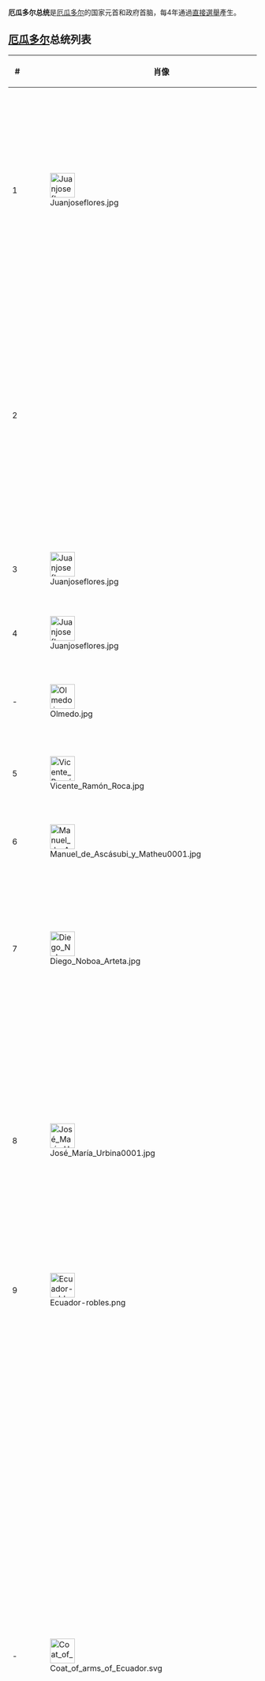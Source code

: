 {{TA
| G1 = 人名|zh-cn:拉索;zh-tw:拉梭;
}}{{Infobox Political post
|post            = 总统
|body            = 厄瓜多尔共和国
|native_name     = {{small|{{lang|es|''Presidente de la República del Ecuador''}}}}
|insignia        = National Standard of Ecuador.svg
|insigniasize    = 125px
|insigniacaption = 总统旗
|termlength      = 四年<br />{{small|可連任一次}}
|image           = Guillermo Lasso by Samurai Juan (cropped).jpg
|imagesize       = 165px
|incumbent       = [[吉列尔莫·拉索|吉列尔莫·拉索]]
|incumbentsince  = 2021年5月24日
|style           = ''总统先生''
|residence       = [[基多|基多]]{{link-es|卡隆德莱特宫|Palacio de Carondelet}}
|formation       = 1830年9月22日
|inaugural       = [[胡安·何塞·弗洛雷斯|胡安·何塞·弗洛雷斯]]
|deputy          = 厄瓜多尔副总统
|website         = {{Url|http://www.presidencia.gob.ec/}}
}}

'''厄瓜多尔总统'''是[[厄瓜多尔|厄瓜多尔]]的国家元首和政府首脑，每4年通過[[直接選舉|直接選舉]]產生。

==[[厄瓜多尔|厄瓜多尔]]总统列表 ==

{| class="wikitable" style="text-align:center"
! # 
! 肖像 
! 姓名    
! 开始
! 结束   
! 头衔    
|- bgcolor=#ffffcc
|1
|[[Image:Juanjoseflores.jpg|50px]]
|'''[[胡安·何塞·弗洛雷斯|胡安·何塞·弗洛雷斯]]'''<br>Juan José Flores 
|1830年5月13日
|1834年9月10日
|<small>最高首脑（1830年5月3日－8月14日）<br>临时总统（1830年8月14日－9月22日）<br>总统（1830年9月22日－1834年9月10日）</small>
|- bgcolor=#ffffcc
|2
|
|'''[[比森特·罗卡富埃特|比森特·罗卡富埃特]]'''<br>Vicente Rocafuerte
|1834年9月10日
|1839年1月31日
|<small>瓜亚斯最高首脑（1834年9月10日－1835年6月22日）<br />国家元首（1835年6月22日－1835年8月8日）<br />总统（1835年8月8日－1839年1月31日）</small>
|-bgcolor=#ffffcc
|3
|[[Image:Juanjoseflores.jpg|50px]]
|'''[[胡安·何塞·弗洛雷斯|胡安·何塞·弗洛雷斯]]'''<br />Juan José Flores
|1839年2月1日
|1843年1月15日
|<small>总统，第1届
|-bgcolor=#ffffcc
|4
|[[Image:Juanjoseflores.jpg|50px]]
|'''[[胡安·何塞·弗洛雷斯|胡安·何塞·弗洛雷斯]]'''<br />Juan José Flores
|1843年4月1日
|1845年3月6日 
|<small>总统，第2届
|- bgcolor=#ccffcc
| -
|[[File:Olmedo.jpg|50px]]
|'''[[比森特·拉蒙·罗卡|比森特·拉蒙·罗卡]]'''<br />Vicente Ramón Roca
|1845年3月7日
|1845年12月7日 
|临时政府首脑
|- bgcolor=#ffffcc
|5
|[[Image:Vicente_Ramón_Roca.jpg|50px]]
|'''[[何塞·华金·德奥尔梅多|何塞·华金·德奥尔梅多]]'''<br />José Joaquín de Olmedo
|1845年12月7日
|1849年10月15日
|总统 
|- bgcolor=#ffffcc
|6
|[[File:Manuel_de_Ascásubi_y_Matheu0001.jpg|50px]]
|'''[[曼努埃尔·德·阿斯卡苏比|曼努埃尔·德·阿斯卡苏比]]'''<br>Manuel de Ascásubi
|1849年10月15日
|1850年12月7日
|总统 
|- bgcolor=#ffffcc
|7
|[[Image:Diego_Noboa_Arteta.jpg|50px]]
|'''[[迭戈·诺沃亚·伊·阿尔特塔|迭戈·诺沃亚·伊·阿尔特塔]]'''<br>Diego Noboa
|1850年12月8日
|1851年9月12日
|<small>临时总统（1850年12月8日－1851年2月25日）<br>总统（1851年2月26日－9月13日）</small>
|- bgcolor=#ffffcc
|8
|[[File:José_María_Urbina0001.jpg|50px]]
|'''[[何塞·玛丽亚·乌比纳|何塞·玛丽亚·乌比纳]]'''<br>José María Urvina
|1851年7月24日
|1856年10月15日
|<small>最高元首（1851年7月24日－1852年7月17日）<br />临时总统（1852年7月17日－1852年9月6日）<br />总统（1852年9月6日－1856年10月15日）</small>
|- bgcolor=#ffffcc
|9
|[[Image:Ecuador-robles.png|50px]]
|'''[[弗朗西斯科·罗夫莱斯|弗朗西斯科·罗夫莱斯]]'''<br>Francisco Robles
|1856年10月16日
|1859年8月31日
|总统
|- bgcolor=#ccffcc
|rowspan="6"| -
|rowspan="6"|[[Image:Coat_of_arms_of_Ecuador.svg|50px]]
|colspan="4"|<center>政府危机</center>
|- bgcolor=#ccffcc
|基多临时政府
|1859年9月4日
|1861年1月10日
|<small>成员：[[加布里埃尔·加西亚·莫雷诺|加夫列尔·加西亚·莫雷诺]]<br>[[热罗尼莫·卡里昂|热罗尼莫·卡里昂]]<br>[[普拉西多·奇里沃加|普拉西多·奇里沃加]]<br>[[拉斐尔·卡瓦哈尔|拉斐尔·卡瓦哈尔]]
|- bgcolor=#ccffcc
|昆卡政府
|1859年5月6日
|1859年11月13日
|<small>领导人：<br>[[热罗尼莫·卡里昂|热罗尼莫·卡里昂]]（1859年5月6日－5月7日）<br>[[弗朗西斯科·罗夫莱斯|弗朗西斯科·罗夫莱斯]]和[[吉列尔莫·佛朗哥|吉列尔莫·佛朗哥]]（1859年5月8日－1859年9月27日）<br>[[拉蒙·博雷罗|拉蒙·博雷罗]]（1859年9月27日－11月13日；在基多）
|- bgcolor=#ccffcc
|瓜亚斯最高领导人
|1859年8月21日
|1860年9月24日
|<small>领袖：[[吉列尔莫·佛朗哥|吉列尔莫·佛朗哥]]</small>
|- bgcolor=#ccffcc
|卡尼亚尔省和阿苏艾省（瓜亚斯一方）
|1859年11月13日
|1860年3月3日
|<small>领袖：马里亚诺·莫雷诺</small>
|- bgcolor=#ccffcc
|洛哈联邦政府
|1859年9月18日
|1860年3月23日
|<small>领袖：[[曼努埃尔·卡里昂·平萨诺|曼努埃尔·卡里昂·平萨诺]]</small>
|- bgcolor=#ffffcc
|10
|[[Image:Gabriel_García_Moreno.jpg|50px]]
|[[加布里埃尔·加西亚·莫雷诺|加夫列尔·加西亚·莫雷诺]]<br>Gabriel García Moreno
|1861年1月17日
|1865年8月30日
|<small>临时总统（1861年1月17日－1861年4月2日）<br>总统（1861年4月2日－1865年8月30日）</small>
|- bgcolor=#ffffcc
|11
|[[File:Jerónimo_Carrión_y_Palacio.jpg|50px]]
|[[热罗尼莫·卡里昂|热罗尼莫·卡里昂]]<br>Jerónimo Carrión
|1865年9月7日
|1867年11月6日
|总统
|- bgcolor=#ccffcc
| -
|[[File:Arteta,_Pedro_José.jpg|50px]]
|[[佩德罗·何塞·德·阿尔特塔|佩德罗·何塞·德·阿尔特塔]]<br>Pedro José de Arteta
|1867年11月7日
|1868年1月20日
|代理总统
|- bgcolor=#ffffcc
|12
|
|[[胡安·哈维尔·埃斯皮诺萨|胡安·哈维尔·埃斯皮诺萨]]<br>Juan Javier Espinosa
|1868年1月20日
|1869年1月19日
|总统
|- bgcolor=#ccffcc
| - 
|[[Image:Gabriel_García_Moreno.jpg|50px]]
|[[加布里埃尔·加西亚·莫雷诺|加夫列尔·加西亚·莫雷诺]]<br>Gabriel García Moreno
|1869年1月19日
|1869年5月19日
|临时总统
|- bgcolor=#ccffcc
| -
|[[File:Manuel_de_Ascásubi_y_Matheu0001.jpg|50px]]
|[[曼努埃尔·德·阿斯卡苏比|曼努埃尔·德·阿斯卡苏比]]<br>Manuel de Ascásubi
|1869年5月19日
|1869年8月10日
|临时总统
|- bgcolor=#ffffcc
|13
|[[Image:Gabriel_García_Moreno.jpg|50px]]
|[[加布里埃尔·加西亚·莫雷诺|加夫列尔·加西亚·莫雷诺]]<br>Gabriel García Moreno
|1869年8月10日
|1875年8月6日
|总统
|- bgcolor=#ccffcc
| - 
|[[File:Francisco_Javier_León,_Encargado_del_Poder_en_1875.jpg|50px]]
|[[弗朗西斯科·莱昂·佛朗哥|弗朗西斯科·莱昂·佛朗哥]]<br>Francisco León Franco
|1875年8月6日
|1875年9月15日
|临时总统
|- bgcolor=#ccffcc
| -
|[[Image:Jose_Javier_Eguiguren.jpg|50px]]
|[[何塞·哈维尔·埃基古伦|何塞·哈维尔·埃基古伦]]<br>José Javier Eguiguren
|1875年9月15日
|1875年12月9日
|临时总统
|- bgcolor=#ffffcc
|14
|[[Image:Antonio_Borrero2.jpg|50px]]
|[[安东尼奥·博雷罗|安东尼奥·博雷罗]]<br>Antonio Borrero
|1875年12月9日
|1876年9月8日
|总统
|- bgcolor=#ffffcc
|15
|[[File:Ignacio_de_Veintemilla_Villacis.jpg|50px]]
|[[伊格纳西奥·德·韦因特米利亚|伊格纳西奥·德·韦因特米利亚]]<br>Ignacio de Veintemilla
|1876年9月8日
|1883年1月10日
|<small>最高元首（1876年9月8日－1878年1月26日）<br>总统（1878年4月21日－1882年3月26日）<br>最高元首（1882年3月26日－1883年1月10日）</small>
|- bgcolor=#ccffcc
|rowspan="4"| -
|rowspan="4"|[[Image:Coat_of_arms_of_Ecuador.svg|50px]]
|colspan="4"|<center>政府恢复</center>
|- bgcolor=#ccffcc
|''"Pentevirato Quiteño"''
|1883年1月14日
|1883年10月15日
|<small>成员：<br />[[何塞·普拉西多·卡马尼奥|何塞·普拉西多·卡马尼奥]]<br />路易斯·科尔德罗<br />阿古斯丁·格雷罗<br />佩德罗·利萨扎布鲁<br />拉斐尔·佩雷斯·帕雷哈
|- bgcolor=#ccffcc
|马纳维和埃斯梅拉尔达斯最高领导人
|1883年6月5日
|1883年10月15日
|<small>领袖：[[埃洛伊·阿尔法罗|埃洛伊·阿尔法罗]]
|- bgcolor=#ccffcc
|瓜亚斯最高领导人
|1883年7月10日
|1883年10月15日
|<small>领袖：[[佩德罗·卡尔沃|佩德罗·卡尔沃]]
|- bgcolor=#ffffcc
|16
|
|[[何塞·普拉西多·卡马尼奥|何塞·普拉西多·卡马尼奥]]<br>José Plácido Caamaño
|1883年10月15日
|1888年6月30日
|<small>临时总统（1883年10月15日－1884年2月10日），<br>总统（1884年2月10日－1888年6月30日）</small>
|- bgcolor=#ccffcc
| -
|[[Image:Cevallos,-Pedro-Jose.jpg|50px]]
|[[佩德罗·何塞·塞瓦略斯|佩德罗·何塞·塞瓦略斯]]<br>Pedro José Cevallos
|1888年7月1日<br>
|1888年8月17日
|代理总统
|- bgcolor=#ffffcc
|17
|[[Image:Antonio_Flores_Jijón.jpg|50px]]
|[[安东尼奥·弗洛雷斯·希洪|安东尼奥·弗洛雷斯·希洪]]<br>Antonio Flores Jijón
|1888年8月17日
|1892年6月10日
|总统
|- bgcolor=#ffffcc
|18
|
|[[路易斯·科尔德罗·克雷斯波|路易斯·科尔德罗·克雷斯波]]<br>Luis Cordero Crespo
|1892年7月1日
|1895年4月16日
|总统
|- bgcolor=#ccffcc
| -
|[[Image:Vicente_Lucio_Salazar.jpg|50px]]
|[[比森特·卢西奥·萨拉查|比森特·卢西奥·萨拉查]]<br>Vicente Lucio Salazar
|1895年4月16日
|1895年6月5日
|代理总统
|- bgcolor=#ffffcc
|19
|[[Image:Eloy_alfaro_portrait.png|50px]]
|[[埃洛伊·阿尔法罗|埃洛伊·阿尔法罗]]<br>Eloy Alfaro
|1895年6月5日
|1901年8月31日
|<small>最高元首（1895年6月5日－1896年10月9日）<br>临时总统（1896年10月9日－1897年1月17日）<br>总统（1897年1月17日－1901年8月31日）</small>
|- bgcolor=#ffffcc
|20
|
|[[莱昂尼达斯·普拉萨|莱昂尼达斯·普拉萨]]
|1905年9月1日
|1905年8月31日
|总统
|- bgcolor=#ffffcc
|21
|[[Image:Lizardo_Garcia_Sorroza.jpg|50px]]
|[[利萨尔多·加西亚|利萨尔多·加西亚]]<br>Lizardo García
|1905年9月1日
|1906年1月15日
|总统
|- bgcolor=#ffffcc
|22
|[[Image:Eloy_alfaro_portrait.png|50px]]
|[[埃洛伊·阿尔法罗|埃洛伊·阿尔法罗]]<br>Eloy Alfaro
|1906年1月16日
|1911年8月11日
|<small>最高元首（1906年1月16日－1906年10月9日）<br />临时总统（1906年10月9日－1907年1月1日）<br />总统（1907年1月1日－1911年8月11日）</small>
|- bgcolor=#ccffcc
| -
|[[Image:Carlos_Freile_Zaldumbide.jpg|50px]]
|[[卡洛斯·弗雷莱·萨尔敦比德|卡洛斯·弗雷莱·萨尔敦比德]]<br>Carlos Freile Zaldumbide
|1911年8月11日
|1911年8月31日
|代理总统
|- bgcolor=#ffffcc
|23
|[[Image:Emilio_Estrada_Carmona.jpg|50px]]
|[[埃米利奥·埃斯特拉达|埃米利奥·埃斯特拉达]]<br>Emilio Estrada
|1911年9月1日
|1911年12月21日
|总统
|- bgcolor=#ccffcc
| -
|[[Image:Carlos_Freile_Zaldumbide.jpg|50px]]
|[[卡洛斯·弗雷莱·萨尔敦比德|卡洛斯·弗雷莱·萨尔敦比德]]<br>Carlos Freile Zaldumbide
|1911年12月22日
|1912年3月5日
|代理总统
|- bgcolor=#ccffcc
| -
|[[Image:Francisco_Andrade_Marin.jpg|50px]]
|[[弗朗西斯科·安德拉德·马林|弗朗西斯科·安德拉德·马林]]<br>Francisco Andrade Marín
|1912年3月6日
|1912年9月1日
|代理总统
|- bgcolor=#ffffcc
|24
|
|[[莱昂尼达斯·普拉萨|莱昂尼达斯·普拉萨]]<br>Leónidas Plaza
|1912年9月1日
|1916年8月31日
|总统
|- bgcolor=#ffffcc
|25
|[[File:Monumento_de_Baquerizo_Moreno.JPG|50px]]
|[[阿尔弗雷多·巴克里索|阿尔弗雷多·巴克里索]]<br>Alfredo Baquerizo
|1916年9月1日
|1920年8月31日
|总统
|- bgcolor=#ffffcc
|26
|
|[[何塞·路易斯·塔马约|何塞·路易斯·塔马约]]<br>José Luis Tamayo
|1920年9月1日
|1924年8月31日
|总统
|- bgcolor=#ffffcc
|27
|[[Image:Coat_of_arms_of_Ecuador.svg|50px]]
|[[贡萨洛·科尔多瓦|贡萨洛·科尔多瓦]]<br>Gonzalo Córdova
|1924年9月1日
|1925年7月9日
|总统
|- bgcolor=#ccffcc
| -
|[[Image:Coat_of_arms_of_Ecuador.svg|50px]]
|第一临时政府
|1925年7月10日
|1926年1月6日
|
|- bgcolor=#ccffcc
| -
|[[Image:Coat_of_arms_of_Ecuador.svg|50px]]
|第二临时政府
|1926年1月10日
|1926年3月31日
|
|- bgcolor=#ffffcc
|28
|[[Image:Monumento_de_Isidro_Ayora_Cueva.jpg|50px]]
|[[伊西德罗·阿约拉|伊西德罗·阿约拉]]<br>Isidro Ayora
|1926年4月3日
|1931年8月24日
|<small>临时总统（1926年4月6日－1929年4月17日）<br>总统（1929年4月17日－1931年8月24日）</small>
|- bgcolor=#ccffcc
| -
|[[Image:Coat_of_arms_of_Ecuador.svg|50px]]
|[[路易斯·拉雷亚·阿尔瓦|路易斯·拉雷亚·阿尔瓦]]<br>Luis Larrea Alba
|1931年8月24日
|1931年10月15日
|政府部长
|- bgcolor=#ccffcc
| -
|[[File:Monumento_de_Baquerizo_Moreno.JPG|50px]]
|[[阿尔弗雷多·巴克里索|阿尔弗雷多·巴克里索]]<br>Alfredo Baquerizo
|1931年10月15日
|1932年8月28日
|参议院议长
|- bgcolor=#ccffcc
| -
|[[Image:Coat_of_arms_of_Ecuador.svg|50px]]
|[[卡洛斯·弗雷莱·拉雷亚|卡洛斯·弗雷莱·拉雷亚]]<br>Carlos Freile Larrea
|1932年8月28日
|1932年9月1日
|政府部长
|- bgcolor=#ccffcc
| -
|[[Image:Coat_of_arms_of_Ecuador.svg|50px]]
|[[阿尔韦托·格雷罗·马丁内斯|阿尔韦托·格雷罗·马丁内斯]]<br>Alberto Guerrero Martínez
|1932年9月2日
|1932年12月4日
|总统 of the Senate
|- bgcolor=#ffffcc
|29
|[[Image:Monumento_de_Juan_de_Dios_Martínez.JPG|50px]]
|[[胡安·德迪奥斯·马丁内斯|胡安·德迪奥斯·马丁内斯]]<br>Juan de Dios Martínez
|1932年12月5日
|1933年10月19日
|总统
|- bgcolor=#ccffcc
| -
|[[Image:Coat_of_arms_of_Ecuador.svg|50px]]
|[[阿韦拉多·蒙塔尔沃|阿韦拉多·蒙塔尔沃]]<br>Abelardo Montalvo
|1933年10月20日
|1934年8月31日
|代理总统
|- bgcolor=#ffffcc
|30
|[[Image:Velascoi.jpg|50px]]
|[[何塞·马里亚·贝拉斯科·伊瓦拉|何塞·马里亚·贝拉斯科·伊瓦拉]]<br>José María Velasco Ibarra
|1934年9月1日
|1935年8月21日
|总统
|- bgcolor=#ccffcc
| -
|[[Image:Coat_of_arms_of_Ecuador.svg|50px]]
|[[安东尼奥·庞斯|安东尼奥·庞斯]]<br>Antonio Pons
|1935年8月21日
|1935年9月25日
|代理总统
|- bgcolor=#ccffcc
| -
|[[Image:Coat_of_arms_of_Ecuador.svg|50px]]
|[[费德里科·派斯|费德里科·派斯]]<br>Federico Páez
|1935年9月26日
|1937年10月23日
|最高元首
|- bgcolor=#ccffcc
| -
|[[Image:Coat_of_arms_of_Ecuador.svg|50px]]
|[[阿尔韦托·恩里克斯·加略|阿尔韦托·恩里克斯·加略]]<br>Alberto Enríquez Gallo
|1937年10月23日
|1938年8月10日
|最高元首
|- bgcolor=#ccffcc
| -
|[[Image:Coat_of_arms_of_Ecuador.svg|50px]]
|[[曼努埃尔·玛丽亚·博雷罗|曼努埃尔·玛丽亚·博雷罗]]<br>Manuel María Borrero
|1938年8月10日
|1938年12月1日
|临时总统
|- bgcolor=#ffffcc
|31
|[[Image:Coat_of_arms_of_Ecuador.svg|50px]]
|[[奥雷利奥·莫斯克拉|奥雷利奥·莫斯克拉]]<br>Aurelio Mosquera
|1938年12月2日
|1939年11月17日
|总统
|- bgcolor=#ccffcc
| -
|[[Image:Monumento_de_Carlos_Alberto_Arroyo_del_Río.JPG|50px]]
|[[卡洛斯·阿尔韦托·阿罗约·德尔里奥|卡洛斯·阿尔韦托·阿罗约·德尔里奥]]<br>Carlos Alberto Arroyo del Río
|1939年11月18日
|1939年12月10日
|代理总统
|- bgcolor=#ccffcc
| -
|[[Image:Coat_of_arms_of_Ecuador.svg|50px]]
|[[安德烈斯·科尔多瓦|安德烈斯·科尔多瓦]]<br>Andrés Córdova
|1939年12月11日
|1940年8月10日
|代理总统
|- bgcolor=#ccffcc
| -
|[[Image:Coat_of_arms_of_Ecuador.svg|50px]]
|[[胡利奥·恩里克·莫雷诺|胡利奥·恩里克·莫雷诺]]<br>Julio Enrique Moreno
|1940年8月10日
|1940年8月31日
|代理总统
|- bgcolor=#ffffcc
|32
|[[Image:Monumento_de_Carlos_Alberto_Arroyo_del_Río.JPG|50px]]
|[[卡洛斯·阿尔韦托·阿罗约·德尔里奥|卡洛斯·阿尔韦托·阿罗约·德尔里奥]]<br>Carlos Alberto Arroyo del Río
|1940年9月1日
|1944年5月28日
|总统
|- bgcolor=#ffffcc
|33
|[[Image:Velascoi.jpg|50px]]
|[[何塞·马里亚·贝拉斯科·伊瓦拉|何塞·马里亚·贝拉斯科·伊瓦拉]]<br>José María Velasco Ibarra
|1944年6月1日
|1947年8月23日
|<small>共和国总统（1944年6月1日－1944年8月10日）<br />宪法总统（1944年8月10日－1946年3月30日）<br />共和国总统（1946年3月30日－1946年8月10日）<br />宪法总统（1946年8月10日－1947年8月23日）</small>
|- bgcolor=#ccffcc
|
|[[File:Coat_of_arms_of_Ecuador.svg|50px]]
|[[卡洛斯·曼切诺·卡哈斯|卡洛斯·曼切诺·卡哈斯]]<br>Carlos Mancheno Cajas
|1947年8月23日
|1947年9月2日
|[[最高元首|最高元首]]
|- bgcolor=#ccffcc
|
|[[File:Coat_of_arms_of_Ecuador.svg|50px]]
|[[马里亚诺·苏亚雷斯·韦因蒂米利亚|马里亚诺·苏亚雷斯·韦因蒂米利亚]]<br>Mariano Suárez Veintimilla
|1947年9月2日
|1947年9月17日
|代理总统
|- bgcolor=#ffffcc
|34
|[[Image:Coat_of_arms_of_Ecuador.svg|50px]]
|[[卡洛斯·胡利奧·阿罗塞梅納·托拉|卡洛斯·胡利奧·阿罗塞梅納·托拉]]<br>Carlos Julio Arosemena Tola
|1947年9月17日
|1948年8月31日
|总统
|- bgcolor=#ffffcc
|35
|[[File:Galo_Plaza_Lasso.jpg|50px]]
|[[加洛·普拉薩·拉索|加洛·普拉薩·拉索]]<br>Galo Plaza
|1948年9月1日
|1952年8月31日
|总统
|- bgcolor=#ffffcc
|36
|[[Image:Velascoi.jpg|50px]]
|[[何塞·马里亚·贝拉斯科·伊瓦拉|何塞·马里亚·贝拉斯科·伊瓦拉]]<br>José María Velasco Ibarra
|1952年9月1日
|1956年8月31日
|总统
|- bgcolor=#ffffcc
|37
|[[Image:Coat_of_arms_of_Ecuador.svg|50px]]
|[[卡米洛·庞塞·恩里克斯|卡米洛·庞塞·恩里克斯]]<br>Camilo Ponce Enríquez
|1956年9月1日
|1960年8月31日
|总统
|- bgcolor=#ffffcc
|38
|[[Image:Velascoi.jpg|50px]]
|[[何塞·马里亚·贝拉斯科·伊瓦拉|何塞·马里亚·贝拉斯科·伊瓦拉]]<br>José María Velasco Ibarra
|1960年9月1日
|1961年11月7日
|总统
|- bgcolor=#ffffcc
|39
|[[File:Carlos_Julio_Arosemena_Monroy.JPG|50px]]
|[[卡洛斯·胡利奧·阿罗塞梅納·蒙罗伊|卡洛斯·胡利奧·阿罗塞梅納·蒙罗伊]]<br>Carlos Julio Arosemena Monroy
|1961年11月7日
|1963年7月11日
|总统
|- bgcolor=#ccffcc
| -
|[[Image:Coat_of_arms_of_Ecuador.svg|50px]]
|军政府
|1963年7月11日
|1966年3月29日
|<small>成员：<br>拉蒙·卡斯特罗·希洪<br>路易斯·卡夫雷拉·塞比利亚<br>吉列尔莫·弗雷莱·波索（至1965年11月9日）<br>马科斯·冈达拉
|- bgcolor=#ffffcc
|40
|[[Image:Coat_of_arms_of_Ecuador.svg|50px]]
|[[克莱蒙特·耶罗比·因达维鲁|克莱蒙特·耶罗比·因达维鲁]]<br>Clemente Yerovi
|1966年3月29日
|1966年11月16日
|总统
|- bgcolor=#ffffcc
|41
|[[Image:Monumento_de_Otto_Arosemena.JPG|50px]]
|[[奧托·阿罗塞梅納·戈麦斯|奧托·阿罗塞梅納·戈麦斯]]<br>Otto Arosemena
|1966年11月16日
|1968年8月31日
|<small>临时总统（1966年11月16日－1967年5月25日）<br>宪法总统（1967年5月25日－1968年8月31日）
|- bgcolor=#ffffcc
|42
|[[Image:Velascoi.jpg|50px]]
|[[何塞·马里亚·贝拉斯科·伊瓦拉|何塞·马里亚·贝拉斯科·伊瓦拉]]<br>José María Velasco Ibarra
|1968年9月1日
|1972年2月15日|1972年2月15日
|<small>总统（1968年9月1日－1970年6月22日）<br>最高元首（1970年6月22日－1972年2月15日）</small>
|- bgcolor=#ffffcc
|43
|[[File:Guillermo_Rodriguez_(Ecuador).jpg|50px]]
|[[吉列爾莫·羅德里格斯·拉臘|'''吉列爾莫·羅德里格斯·拉臘'''<small>将军</small>]]<br />Guillermo Rodríguez Lara
|1972年2月15日
|1976年1月11日
|总统
|- bgcolor=#ccffcc
| -
|[[Image:Coat_of_arms_of_Ecuador.svg|50px]]
|最高執政委員會
|1976年1月11日
|1979年8月10日
|<small>[[阿爾弗雷多·波韋達·布爾瓦諾|'''阿爾弗雷多·波韋達'''海军上将]]（委员会主席）<br>[[吉列尔莫·杜兰|吉列尔莫·杜兰]]将军<br>[[路易斯·莱奥罗·佛朗哥|路易斯·莱奥罗·佛朗哥]]将军</small>
|- bgcolor=#ffffcc
|44
|
|[[海梅·羅爾多斯·阿吉萊拉|海梅·羅爾多斯·阿吉萊拉]]<br>Jaime Roldós Aguilera
|1979年8月10日
|1981年5月24日
|总统
|- bgcolor=#ffffcc
|45
|[[Image:Osvaldo_Hurtado_Larrea_(cropped).jpg|50px]]
|[[奧斯瓦尔多·乌尔塔多|奧斯瓦爾多·烏爾塔多·拉雷亚]]<br>Osvaldo Hurtado
|1981年5月24日
|1984年8月10日
|总统
|- bgcolor=#ffffcc
|46
|[[File:León_Febres_Cordero.jpg|50px]]
|[[莱昂·费夫雷斯·科尔德罗|莱昂·费夫雷斯·科尔德罗]]<br>León Febres Cordero
|1984年8月10日
|1988年8月10日
|总统
|- bgcolor=#ffffcc
|47
|[[File:González_y_Borja_(cropped).jpg|50px]]
|[[羅德裏戈·博爾哈·塞瓦略斯|羅德裏戈·博爾哈·塞瓦略斯]]<br>Rodrigo Borja Cevallos
|1988年8月10日
|1992年8月10日
|总统
|- bgcolor=#ffffcc
|48
|[[Image:Sixto_Durán_Ballén_2011.jpg|50px]]
|[[西斯托·阿方索·杜蘭-巴連|西斯托·阿方索·杜蘭-巴連·科多韋斯]]<br>Sixto Durán Ballén
|1992年8月10日
|1996年8月10日
|总统
|- bgcolor=#ffffcc
|49
|
|[[阿夫達拉·海梅·布卡拉姆·奧爾蒂斯|阿夫達拉·海梅·布卡拉姆·奧爾蒂斯]]<br>Abdalá Bucaram
|1996年8月10日
|1997年2月6日
|总统
|- bgcolor=#ccffcc
| -
|[[Image:Fabian_Alarcon.jpg|50px]]
|[[法维安·阿拉尔孔|法維安·埃內斯托·阿拉爾孔·裏韋拉]]<br>Fabián Alarcón
|1997年2月6日
|1997年2月9日
|临时总统
|- bgcolor=#ffffcc
| -
|[[Image:DRA._ROSALIA_ARTEAGA_(25654658468)_(cropped).jpg|50px]]
|[[罗萨利亚·阿特亚加·塞拉诺|罗萨利亚·阿特亚加·塞拉诺]]<br>Rosalía Arteaga
|1997年2月9日
|1997年2月11日
|代理总统
|- bgcolor=#ccffcc
| -
|[[Image:Fabian_Alarcon.jpg|50px]]
|[[法维安·阿拉尔孔|法维安·阿拉尔孔]]<br>Fabián Alarcón
|1997年2月11日
|1998年8月10日
|临时总统
|- bgcolor=#ffffcc
|50
|[[Image:JamilMahuad.jpg|50px]]
|[[哈米尔·马瓦德|哈米尔·马瓦德]]<br>Jamil Mahuad
|1998年8月10日
|2000年1月21日
|总统
|- bgcolor=#ffffcc
|51
|
|[[古斯塔沃·诺沃亚|古斯塔沃·诺沃亚·貝哈拉諾]]<br>Gustavo Noboa
|2000年1月22日
|2003年1月15日
|总统
|- bgcolor=#ffffcc
|52
|[[Image:Lucio_Gutiérrez.jpg|50px]]
|[[卢西奥·埃德温·古铁雷斯·博武阿|卢西奥·埃德温·古铁雷斯·博武阿]]<br>Lucio Gutiérrez
|2003年1月15日
|2005年4月20日
|总统
|- bgcolor=#ffffcc
|53
|[[File:Alfredo_Palacio.jpg|50px]]
|[[阿尔弗雷多·帕拉西奥|阿尔弗雷多·帕拉西奥]]<br>Alfredo Palacio
|2005年4月20日
|2007年1月14日
|总统
|- bgcolor=#ffffcc
|54
|[[Image:Rafaelcorrea08122006.jpg|50px]]
|[[拉斐尔·科雷亚|拉斐尔·科雷亚]]<br>Rafael Correa
|2007年1月15日
|2017年5月24日
|总统
|- bgcolor=#ffffcc
|55
|[[Image:LENIN_MORENO.jpg|50px]]
|[[利寧·莫雷諾|利寧·莫雷諾]]<br>Lenín Moreno
|2017年5月24日
|2021年5月24日
|总统
|- bgcolor=#ffffcc
|56
| [[File:Guillermo_Lasso_by_Samurai_Juan_(cropped).jpg|50px]]
| [[吉列尔莫·拉索|吉列尔莫·拉索]]<br />Guillermo Lasso
| 2021年5月24日
| 現任
| 總統
|-
|}

==对立叛乱政府总统==
{| class="wikitable" style="text-align:center"
!肖像
!姓名
!开始
!结束
!头衔
|-
|
|[[比森特·罗卡富埃特|比森特·罗卡富埃特]]<br>Vicente Rocafuerte
|1833年10月20日
|1834年7月
|瓜亚斯省[[最高元首|最高元首]]
|-
|[[File:Coat_of_arms_of_Ecuador.svg|50px]]
|[[何塞·费利克斯·巴尔迪维埃索|何塞·费利克斯·巴尔迪维埃索]]<br>José Félix Valdivieso
|1834年7月13日
|1835年1月18日
|[[最高元首|最高元首]]
|-
|[[Image:Olmedo.jpg|50px]]
|[[何塞·华金·德奥尔梅多|何塞·华金·德奥尔梅多]]<br>José Joaquín de Olmedo
|1845年3月6日
|1845年6月18日
|临时政府总统
|-
|[[File:Coat_of_arms_of_Ecuador.svg|50px]]
|[[安东尼奥·德·埃利萨尔德|安东尼奥·德·埃利萨尔德]]<br>Antonio de Elizalde
|1850年3月日
|1850年
|[[最高元首|最高元首]]
|-
|[[Image:Diego_Noboa_Arteta.jpg|50px]]
|[[迭戈·诺沃亚|迭戈·诺沃亚]]<br>Diego Noboa
|1850年2月20日
|1850年6月10日
|[[最高元首|最高元首]]
|-
|[[File:José_María_Urbina0001.jpg|50px]]
|[[何塞·玛丽亚·乌比纳|何塞·玛丽亚·乌比纳]]<br>José María Urvina
|1851年7月13日
|1851年7月17日
|[[最高元首|最高元首]]
|-
|[[File:Coat_of_arms_of_Ecuador.svg|50px]]
|临时政府
|1859年5月1日
|1859年6月4日
|<small>成员：[[加布里埃尔·加西亚·莫雷诺|加夫列尔·加西亚·莫雷诺]]（从5月25日起）<br>[[曼努埃尔·戈麦斯·德拉托雷|曼努埃尔·戈麦斯·德拉托雷]]（至5月25日）<br>[[何塞·玛丽亚·阿维莱斯|何塞·玛丽亚·阿维莱斯]]<br>[[帕西菲诺·奇里沃加|帕西菲诺·奇里沃加]]
|-
|[[File:Jerónimo_Carrión_y_Palacio.jpg|50px]]
|[[热罗尼莫·卡里昂|热罗尼莫·卡里昂]]<br>Jerónimo Carrión
|1859年6月6日
|1859年
|
|-
|[[Image:Gabriel_García_Moreno.jpg|50px]]
|[[加布里埃尔·加西亚·莫雷诺|加夫列尔·加西亚·莫雷诺]]<br>Gabriel García Moreno
|1859年6月4日
|1861年9月17日
|[[最高元首|最高元首]]
|-
|[[Image:Guillermo_Franco.jpg|50px]]
|[[吉列尔莫·佛朗哥|吉列尔莫·佛朗哥]]<br>Guillermo Franco
|1859年9月17日
|1860年9月24日
|瓜亚斯和阿苏艾[[最高元首|最高元首]]
|-
|[[File:Ignacio_de_Veintemilla_Villacis.jpg|50px]]
|[[伊格纳西奥·德·韦因特米利亚|伊格纳西奥·德·韦因特米利亚]]<br>Ignacio de Veintemilla
|1876年9月8日
|1876年12月19日
|[[最高元首|最高元首]]
|-
|[[Image:Eloy_alfaro_portrait.png|50px]]
|[[埃洛伊·阿尔法罗|埃洛伊·阿尔法罗]]<br>Eloy Alfaro
|1883年2月
|1893年10月11日
|马纳维和埃斯梅拉尔达斯[[最高元首|最高元首]]
|-
|[[File:Coat_of_arms_of_Ecuador.svg|50px]]
|临时政府
|1883年1月14日
|1893年7月9日
|<small>成员：[[何塞·玛丽亚·萨拉斯蒂|何塞·玛丽亚·萨拉斯蒂]]<br>[[佩德罗·伊格纳西奥·利萨扎布鲁|佩德罗·伊格纳西奥·利萨扎布鲁]]<br>[[阿古斯丁·格雷罗|阿古斯丁·格雷罗]]<br>[[路易斯·科尔德罗·克雷斯波|路易斯·科尔德罗·克雷斯波]]（从2月14日起）<br>[[帕布洛·埃雷拉|帕布洛·埃雷拉]]（到2月14日止）<br>[[拉斐尔·佩雷斯·帕雷哈|拉斐尔·佩雷斯·帕雷哈]]
|-
|[[File:Pedro_Carbo.jpg|50px]]
|[[佩德罗·卡尔沃|佩德罗·卡尔沃]]<br>Pedro Carbo
|1883年9月17日
|1893年10月11日
|瓜亚斯[[最高元首|最高元首]]
|-
|[[Image:Eloy_alfaro_portrait.png|50px]]
|[[埃洛伊·阿尔法罗|埃洛伊·阿尔法罗]]<br>Eloy Alfaro
|1895年6月19日
|1895年8月23日
|[[最高元首|最高元首]]
|-
|[[Image:Flavio_Alfaro_Santana.jpg|50px]]
|[[弗拉比奥·阿尔法罗·桑塔纳|弗拉比奥·阿尔法罗·桑塔纳]]<br>Flavio E. Alfaro Santana
|1911年12月22日
|1912年1月
|
|-
|[[Image:Pedro_J._Montero.jpg|50px]]
|[[佩德罗·哈辛托·蒙特罗·马里杜埃尼亚|佩德罗·哈辛托·蒙特罗·马里杜埃尼亚]]<br>Pedro Jacinto Montero Maridueña
|1911年12月28日
|1912年1月21日
|
|}

==最近一次总统选举==
*[[2021年厄瓜多爾大選|2021年厄瓜多爾大選]]

==参考文献==
*http://www.rulers.org/rule.html#ecuador{{Wayback|url=http://www.rulers.org/rule.html#ecuador |date=20200222102833 }}
*'''''Heads of State and Government, 2nd Edn.''', John V da Graca, MacMillan Press Ltd, 2000''

==外部链接==
*[https://web.archive.org/web/20080912173904/http://www.presidencia.gov.ec/modulos.asp?id=89 厄瓜多尔政府总统历史官方网页] {{es icon}}
*[http://www.edufuturo.com/educacion.php?c=206 厄瓜多尔总统Edufuturo网站] {{Wayback|url=http://www.edufuturo.com/educacion.php?c=206 |date=20160313054440 }} {{es icon}}
*[http://www.rulers.org/rule.html#ecuador Rulers.org]{{Wayback|url=http://www.rulers.org/rule.html#ecuador |date=20200222102833 }}
==相关条目==
*[[厄瓜多尔历史|厄瓜多尔历史]]
*{{le|厄瓜多尔副总统|Vice President of Ecuador}}
{{美洲国家元首}}
[[Category:厄瓜多尔总统|*]]